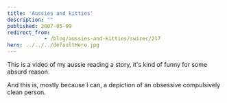 ```yaml
---
title: 'Aussies and kitties'
description: ""
published: 2007-05-09
redirect_from: 
            - /blog/aussies-and-kitties/swizec/217
hero: ../../../defaultHero.jpg
---
```

This is a video of my aussie reading a story, it&#x27;s kind of funny for some absurd reason.

And this is, mostly because I can, a depiction of an obsessive compulsively clean person.
